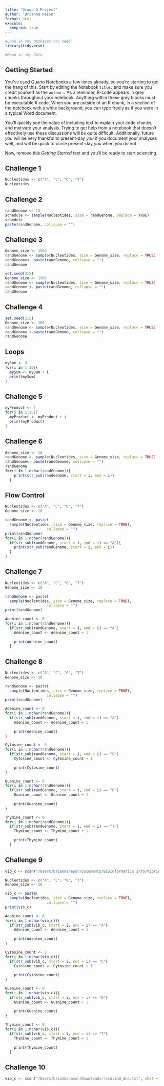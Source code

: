 ```yaml
---
title: "Group 3 Project"
author: "Brianna Nason"
format: html
execute:
  keep-md: true
---
```


```r
#Load in any packages you need
library(tidyverse)

#Read in any data

```

## Getting Started

You've used Quarto Notebooks a few times already, so you're starting to get the hang of this. Start by editing the Notebook `title:` and make sure you credit yourself as the `author:`. As a reminder, R-code appears in grey chunks throughout your notebook. Anything within these grey blocks must be executable R code. When you are outside of an R chunk, in a section of the notebook with a white background, you can type freely as if you were in a typical Word document.

You'll quickly see the value of including text to explain your code chunks, and motivate your analysis. Trying to get help from a notebook that doesn't effectively use these discussions will be quite difficult. Additionally, future *you* will be very thankful to present-day *you* if you document your analyses well, and will be quick to curse present-day *you* when you do not.

Now, remove this *Getting Started* text and you'll be ready to start sciencing.

## Challenge 1

```r
Nucleotides <- c("A", "C", "G", "T")
Nucleotides
```

## Challenge 2

```r
randGenome <- 15
schedule <- sample(Nucleotides, size = randGenome, replace = TRUE)
schedule
paste(randGenome, collapse = "")
```

## Challenge 3

```r
Genome_size <- 1500
randGenome <- sample(Nucleotides, size = Genome_size, replace = TRUE)
randGenome<- paste(randGenome, collapse = "")
randGenome
```

```r
set.seed(215)
Genome_size <- 1500
randGenome <- sample(Nucleotides, size = Genome_size, replace = TRUE)
randGenome <- paste(randGenome, collapse = "")
randGenome
```

## Challenge 4

```r
set.seed(215)
Genome_size <- 100
randGenome <- sample(Nucleotides, size = Genome_size, replace = TRUE)
randGenome <-paste(randGenome, collapse = "")
randGenome
```

## Loops

```r
mySum <- 0
for(i in 1:10){
  mySum <- mySum + i
  print(mySum)
}
```

## Challenge 5

```r
myProduct <- 1
for(j in 1:15){
  myProduct <- myProduct + j
  print(myProduct)
}
```

## Challenge 6

```r
Genome_size <- 10
randGenome <- sample(Nucleotides, size = Genome_size, replace = TRUE)
randGenome<- paste(randGenome, collapse = "")
randGenome
for(i in 1:nchar(randGenome)){
    print(str_sub(randGenome, start = i, end = i))
  }

```

## Flow Control

```r
Nucleotides <- c("A", "C", "G", "T")
Genome_size <- 10

randGenome <- paste(
  sample(Nucleotides, size = Genome_size, replace = TRUE),
                   collapse = "")
print(randGenome)
for(i in 1:nchar(randGenome)){
  if(str_sub(randGenome, start = i, end = i) == "A"){
    print(str_sub(randGenome, start = i, end = i))
  }
}
```

## Challenge 7

```r
Nucleotides <- c("A", "C", "G", "T")
Genome_size <- 10

randGenome <- paste(
  sample(Nucleotides, size = Genome_size, replace = TRUE),
                   collapse = "")
print(randGenome)

Adenine_count <- 0
for(i in 1:nchar(randGenome)){
  if(str_sub(randGenome, start = i, end = i) == "A")
    Adenine_count <- Adenine_count + 1
    
    print(Adenine_count)
  }


```

## Challenge 8

```r
Nucleotides <- c("A", "C", "G", "T")
Genome_size <- 10

randGenome <- paste(
  sample(Nucleotides, size = Genome_size, replace = TRUE),
                   collapse = "")
print(randGenome)

Adenine_count <- 0
for(i in 1:nchar(randGenome)){
  if(str_sub(randGenome, start = i, end = i) == "A")
    Adenine_count <- Adenine_count + 1
    
    print(Adenine_count)
}

Cytosine_count <- 0
for(i in 1:nchar(randGenome)){
  if(str_sub(randGenome, start = i, end = i) == "C")
    Cytosine_count <- Cytosine_count + 1
    
    print(Cytosine_count)
}

Guanine_count <- 0
for(i in 1:nchar(randGenome)){
  if(str_sub(randGenome, start = i, end = i) == "G")
    Guanine_count <- Guanine_count + 1
    
    print(Guanine_count)
}

Thymine_count <- 0
for(i in 1:nchar(randGenome)){
  if(str_sub(randGenome, start = i, end = i) == "T")
    Thymine_count <- Thymine_count + 1
    
    print(Thymine_count)
  }
```

## Challenge 9

```r
vib_c <- scan("/Users/briannanason/Documents/Bioinformatics info/VibrioCholerae.txt", what = "character", sep = NULL)
```

```r
Nucleotides <- c("A", "C", "G", "T")
Genome_size <- 10

vib_c <- paste(
  sample(Nucleotides, size = Genome_size, replace = TRUE),
                   collapse = "")
print(vib_c)

Adenine_count <- 0
for(i in 1:nchar(vib_c)){
  if(str_sub(vib_c, start = i, end = i) == "A")
    Adenine_count <- Adenine_count + 1
    
    print(Adenine_count)
}

Cytosine_count <- 0
for(i in 1:nchar(vib_c)){
  if(str_sub(vib_c, start = i, end = i) == "C")
    Cytosine_count <- Cytosine_count + 1
    
    print(Cytosine_count)
}

Guanine_count <- 0
for(i in 1:nchar(vib_c)){
  if(str_sub(vib_c, start = i, end = i) == "G")
    Guanine_count <- Guanine_count + 1
    
    print(Guanine_count)
}

Thymine_count <- 0
for(i in 1:nchar(vib_c)){
  if(str_sub(vib_c, start = i, end = i) == "T")
    Thymine_count <- Thymine_count + 1
    
    print(Thymine_count)
  }
```

## Challenge 10

```r
vib_c <- scan("/Users/briannanason/Downloads/rosalind_dna.txt", what = "character", sep = NULL)
```

```r

```
